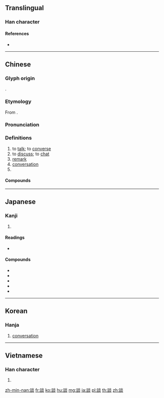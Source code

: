 {{character info/new}}
{{also|谈}}
==Translingual==

===Han character===
{{Han char|rn=149|rad=言|as=08|sn=15|four=09689|canj=YRFF|ids=⿰言炎}}

====References====
* {{Han ref|kx=1167.110|dkj=35633|dj=1632.220|hdz=63992.070|uh=8AC7|ud=35527|bh=BDCD|bd=48589}}

----
==Chinese==
{{zh-forms|s=谈|alt=譚}}

===Glyph origin===
{{Han etym}}
{{Han compound|言|t1=speech|炎|ls=psc|c1=s|c2=p}}.

===Etymology===
From {{inh|zh|sit-pro|*g-tam ~ g-dam}}.

===Pronunciation===
{{zh-pron
|m=tán
|c=taam4
|h=pfs=thàm
|md=dàng
|mn=tâm
|w=3de
|mc=y
|oc=y
|ma=
|cat=v,n,pn
}}

===Definitions===
{{zh-hanzi}}

# to [[talk]]; to [[converse]]
# to [[discuss]]; to [[chat]]
# [[remark]]
# [[conversation]]
# {{surname|lang=zh}}

====Compounds====
{{zh-der|談不上|談何容易|談價|談判|談判制度|談判桌|談到|談吐|談天|談天說地|談得來|談心|談情說愛|談戀愛|談星|談笑自若|談笑風生|談話|談談|談論|交談|侃侃而談|侈談|健談|傾談|六方會談|叢談|司馬談|和平會談|和談|商談|大談|大談特談|奇談|密談|對談|座談|扯談|撇開不談|攀談|敘談|教育相談|暢談|會談|朝鮮核談|洽談|深談|混為一談|無稽之談|空談|筆談|縱談|聚談|舉行會談|言談|訪談|諧談|鄉談|長談|閉口不談|閒談|雜談|面談|首腦會談|不經之談|不苟言談|且行且談|促膝談心|促膝長談|免談|入關談判|共談|刮刮而談|劇談|十日談|和平談判|奇談怪論|契闊談讌|奪席談經|娓娓而談|婚姻懇談|巷議街談|常談|平心而談|座談會|怪談|懇談|戲談|手談|打談的|打談者|打鄉談|扳談|扺掌而談|把臂而談|抵足談心|接談|揮霍談笑|揮麈清談|時談物議|晤談|朗朗高談|欺人之談|止談風月|步談機|歪談亂講|歪談亂道|泛泛而談|海外奇談|淺談|清談|清談高論|游談|游談無根|漫談|無所不談|無話不談|玄談|私談|立談之間|笑談|約談|紙上空談|紙上談兵|細談|經驗之談|美談|老生常談|耳食之談|舉止言談|處宗談雞|虛談|虛談廢務|虛談高論|螾廬曲談|街談巷語|街談巷說|街談巷議|褒談|規談|言談林藪|言談舉止|言談行事|詳談|誇誇其談|說古談今|說地談天|說是談非|說東談西|說雨談雲|談不攏|談今論古|談判代表|談助|談叢|談古說今|談古論今|談吐如流|談吐有致|談吐風生|談和|談天口|談天房|談天論地|談妥|談宗|談客|談屑|談得攏|談徵|談攏|談文論藝|談柄|談玄|談生意|談空說有|談笑|談笑封侯|談笑自如|談經說法|談羨|談興|談虎色變|談言微中|談話會|談論風生|談議|談讌|談資|談辭如雲|談鋒|談開|談麈|譎怪之談|識文談字|趣談|辜汪會談|迂談闊論|避而不談|邊界談判|里談巷議|闊步高談|限武談判|雄辯高談|順口談天|高談|高談劇論|高談大論|高談弘論|高談快論|高談虛論|高談虛辭|高談闊步|高談闊論|高談雄辯|高談雅步|麈談|點鬼之談}}

----

==Japanese==

===Kanji===
{{ja-kanji|grade=3|rs=言08}}

# {{defn|lang=ja|sort=言08}}

====Readings====
* {{ja-readings|goon=[[だん]] (dan)|kanon=[[たん]] (tan)|kun=[[かたる]] (kataru)|nanori=}}

====Compounds====
* {{ja-r|手談|しゅだん}}
* {{ja-r|商談|しょうだん}}
* {{ja-r|相談|そうだん}}
* {{ja-r|冗談|じょうだん}}
* {{ja-r|対談|たいだん}}

----

==Korean==

===Hanja===
{{ko-hanja|hangeul=담|eumhun=|rv=dam|mr=tam|y=tam}}

# [[conversation]]

----

==Vietnamese==

===Han character===
{{vi-hantu|[[đàm]], [[giạm]]|rs=言08}}

# {{defn|lang=vi|sort=言08}}

[[zh-min-nan:談]]
[[fr:談]]
[[ko:談]]
[[hu:談]]
[[mg:談]]
[[ja:談]]
[[pl:談]]
[[th:談]]
[[zh:談]]